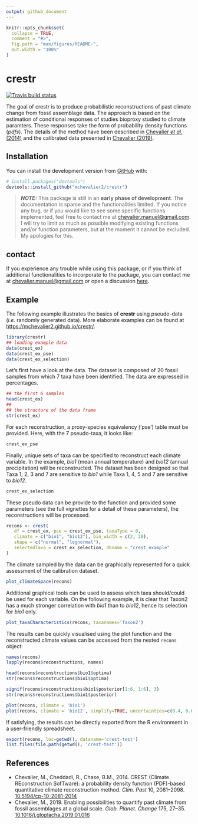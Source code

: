 ```yaml
---
output: github_document
---
```


<!-- README.md is generated from README.Rmd. Please edit that file -->

```r
knitr::opts_chunk$set(
  collapse = TRUE,
  comment = "#>",
  fig.path = "man/figures/README-",
  out.width = "100%"
)
```

# crestr

<!-- badges: start -->
[![Travis build status](https://travis-ci.com/mchevalier2/crestr.svg?branch=master)](https://travis-ci.com/mchevalier2/crestr)
<!-- badges: end -->

The goal of crestr is to produce probabilistic reconstructions of past climate
change from fossil assemblage data. The approach is based on the estimation of
conditional responses of studies bioproxy studied to climate paramters. These
responses take the form of probability density functions (*pdfs*). The details
of the method have been described in [Chevalier *et al.* (2014)](http://www.doi.org/10.5194/cp-10-2081-2014)
and the calibrated data presented in [Chevalier (2019)](http://www.doi.org/10.1016/j.gloplacha.2019.01.016).

## Installation

You can install the development version from [GitHub](https://github.com/) with:

``` r
# install.packages("devtools")
devtools::install_github("mchevalier2/crestr")
```
> **_NOTE:_**  This package is still in an **early phase of development**. The
documentation is sparse and the functionalities limited. If you notice any bug,
or if you would like to see some specific functions implemented, feel free to contact
me at <chevalier.manuel@gmail.com>. I will try to limit as much as possible
modifying existing functions and/or function parameters, but at the moment it
cannot be excluded. My apologies for this.


## contact

If you experience any trouble while using this package, or if you think of
additional functionalities to incorporate to the package, you can contact me at
<chevalier.manuel@gmail.com> or open a discussion [here](https://github.com/mchevalier2/crestr/issues).


## Example

The following example illustrates the basics of **crestr** using pseudo-data
(*i.e.* randomly generated data). More elaborate examples can be found at
<https://mchevalier2.github.io/crestr/>.


```r
library(crestr)
## loading example data
data(crest_ex)
data(crest_ex_pse)
data(crest_ex_selection)
```

Let's first have a look at the data. The dataset is composed of 20 fossil
samples from which 7 taxa have been identified. The data are expressed in percentages.

```r
## the first 6 samples
head(crest_ex)
##
## the structure of the data frame
str(crest_ex)
```

For each reconstruction, a proxy-species equivalency ('pse') table must be provided.
Here, with the 7 pseudo-taxa, it looks like:
```r
crest_ex_pse
```

Finally, unique sets of taxa can be specified to reconstruct each climate
variable. In the example, *bio1* (mean annual temperature) and *bio12* (annual
precipitation) will be reconstructed. The dataset has been designed so that
Taxa 1, 2, 3 and 7 are sensitive to *bio1* while Taxa 1, 4, 5 and 7 are sensitive
to *bio12*.

```r
crest_ex_selection
```

These pseudo data can be provide to the \code{crest} function and provided some
parameters (see the full vignettes for a detail of these parameters), the
reconstructions will be processed.

```r
recons <- crest(
   df = crest_ex, pse = crest_ex_pse, taxaType = 0,
   climate = c("bio1", "bio12"), bin_width = c(2, 20),
   shape = c("normal", "lognormal"),
   selectedTaxa = crest_ex_selection, dbname = "crest_example"
)
```

The climate sampled by the data can be graphically represented for a quick
assessment of the calibration dataset.

```r
plot_climateSpace(recons)
```

Additional graphical tools can be used to assess which taxa should/could be used
for each variable. On the following example, it is clear that Taxon2 has a much
stronger correlation with *bio1* than to *bio12*, hence its selection for *bio1*
only.

```r
plot_taxaCharacteristics(recons, taxanames='Taxon2')

```

The results can be quickly visualised using the plot function and the
reconstructed climate values can be accessed from the nested `recons` object:

```r
names(recons)
lapply(recons$reconstructions, names)
```

```r
head(recons$reconstructions$bio1$optima)
str(recons$reconstructions$bio1$optima)
```

```r
signif(recons$reconstructions$bio1$posterior[1:6, 1:6], 3)
str(recons$reconstructions$bio1$posterior)
```


```r
plot(recons, climate = 'bio1')
plot(recons, climate = 'bio12', simplify=TRUE, uncertainties=c(0.4, 0.6, 0.8))
```

If satisfying, the results can be directly exported from the R environment in a
user-friendly spreadsheet.

```r
export(recons, loc=getwd(), dataname='crest-test')
list.files(file.path(getwd(), 'crest-test'))
```

## References

 - Chevalier, M., Cheddadi, R., Chase, B.M., 2014. CREST (Climate REconstruction SofTware): a probability density function (PDF)-based quantitative climate reconstruction method. *Clim. Past* 10, 2081–2098. [10.5194/cp-10-2081-2014](http://www.doi.org/10.5194/cp-10-2081-2014)
 - Chevalier, M., 2019. Enabling possibilities to quantify past climate from fossil assemblages at a global scale. *Glob. Planet. Change* 175, 27–35. [10.1016/j.gloplacha.2019.01.016](http://www.doi.org/10.1016/j.gloplacha.2019.01.016)
